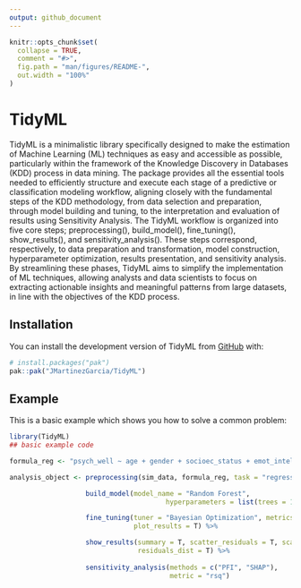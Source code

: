 ```yaml
---
output: github_document
---
```


<!-- README.md is generated from README.Rmd. Please edit that file -->

```r
knitr::opts_chunk$set(
  collapse = TRUE,
  comment = "#>",
  fig.path = "man/figures/README-",
  out.width = "100%"
)
```

# TidyML

TidyML is a minimalistic library specifically designed to make the estimation of Machine
Learning (ML) techniques as easy and accessible as possible, particularly within the framework
of the Knowledge Discovery in Databases (KDD) process in data mining. The package provides
all the essential tools needed to efficiently structure and execute each stage of a predictive
or classification modeling workflow, aligning closely with the fundamental steps of the KDD
methodology, from data selection and preparation, through model building and tuning, to the
interpretation and evaluation of results using Sensitivity Analysis. The TidyML workflow is
organized into five core steps; preprocessing(), build_model(), fine_tuning(), show_results(),
and sensitivity_analysis(). These steps correspond, respectively, to data preparation and
transformation, model construction, hyperparameter optimization, results presentation, and
sensitivity analysis. By streamlining these phases, TidyML aims to simplify the implementation
of ML techniques, allowing analysts and data scientists to focus on extracting actionable insights
and meaningful patterns from large datasets, in line with the objectives of the KDD process.

## Installation

You can install the development version of TidyML from [GitHub](https://github.com/) with:

``` r
# install.packages("pak")
pak::pak("JMartinezGarcia/TidyML")
```

## Example

This is a basic example which shows you how to solve a common problem:

```r
library(TidyML)
## basic example code

formula_reg <- "psych_well ~ age + gender + socioec_status + emot_intel + depression"

analysis_object <- preprocessing(sim_data, formula_reg, task = "regression") %>%

                   build_model(model_name = "Random Forest",
                                       hyperparameters = list(trees = 150)) %>%

                   fine_tuning(tuner = "Bayesian Optimization", metrics = "rmse",
                               plot_results = T) %>%

                   show_results(summary = T, scatter_residuals = T, scatter_predictions = T,
                                residuals_dist = T) %>%
   
                   sensitivity_analysis(methods = c("PFI", "SHAP"), 
                                        metric = "rsq")

```
